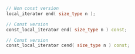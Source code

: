 ```cpp
// Non const version
local_iterator end( size_type n );

// Const version
const_local_iterator end( size_type n ) const;

// Const version
const_local_iterator cend( size_type n ) const;
```